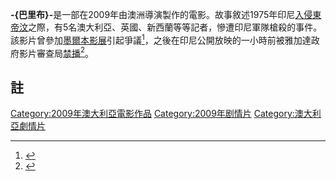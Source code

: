 '''-{巴里布}-'''是一部在2009年由澳洲導演製作的電影。故事敘述1975年印尼[[印尼入侵東帝汶|入侵東帝汶]]之際，有5名澳大利亞、英國、新西蘭等等記者，慘遭印尼軍隊槍殺的事件。該影片曾參加[[墨爾本影展|墨爾本影展]]引起爭議<ref>{{cite web |url=http://www.chinanews.com/yl/news/2009/07-27/1791623.shtml |title=直击中国导演拒绝墨尔本：电影节组委会"不高兴"(3) |publisher=中新網 |date=2009-07-27 |accessdate=2011-08-03 |archive-date=2020-02-08 |archive-url=https://web.archive.org/web/20200208235300/http://www.chinanews.com/yl/news/2009/07-27/1791623.shtml |dead-url=no }}</ref>，之後在印尼公開放映的一小時前被雅加達政府影片審查局[[禁播|禁播]]<ref>{{cite web |url=http://www.sinchew-i.com/sciIND/node/15054 |title=外交部：禁映卻允參展，《巴里布》非歷史片 |publisher=[[星洲日報|星洲日報]] |date=2009-12-03 |accessdate=2011-08-03 |archive-date=2020-09-16 |archive-url=https://web.archive.org/web/20200916005239/http://www.sinchew-i.com/sciIND/node/15054 |dead-url=no }}</ref>。

== 註 ==
<div class="references-small">
<references />
</div>

[[Category:2009年澳大利亞電影作品|Category:2009年澳大利亞電影作品]]
[[Category:2009年剧情片|Category:2009年剧情片]]
[[Category:澳大利亞劇情片|Category:澳大利亞劇情片]]
